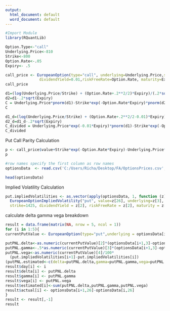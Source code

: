 ---
output:
  html_document: default
  word_document: default
---
```{r}
#Import Module
library(RQuantLib)
```
```{r}
Option.Type<-"call"
Underlying.Price<-810
Strike<-800
Option.Rate<-.05
Expiry<- .5
```

```{r}

call_price <- EuropeanOption(type="call", underlying=Underlying.Price,strike=Strike,
               dividendYield=0.01,riskFreeRate=Option.Rate, maturity=Expiry, volatility=.2)
call_price

```
```{r}

d1=(log(Underlying.Price/Strike) + (Option.Rate+.2**2/2)*Expiry)/(.2*sqrt(Expiry))
d2=d1-.2*sqrt(Expiry)
C = Underlying.Price*pnorm(d1)-Strike*exp(-Option.Rate*Expiry)*pnorm(d2)
C 
```
```{r}

d1_d=(log(Underlying.Price/Strike) + (Option.Rate+.2**2/2-0.01)*Expiry)/(.2*sqrt(Expiry))
d2_d=d1_d-.2*sqrt(Expiry)
C_divided = Underlying.Price*exp(-0.01*Expiry)*pnorm(d1)-Strike*exp(-Option.Rate*Expiry)*pnorm(d2)
C_divided 
```
Put Call Parity Calculation
```{r}

p <- call_price$value+Strike*exp(-Option.Rate*Expiry)-Underlying.Price*exp(-0.01*Expiry) # next ta session
p
```
```{r}
#row names specify the first column as row names
optionsData  <- read.csv('C:/Users/Richa/Desktop/FA/OptionsPrices.csv',row.names=1)

head(optionsData)
```
Implied Volatility Calculation
```{r}
put.impliedVolatilities <- as.vector(apply(optionsData, 1, function (z) 
  EuropeanOptionImpliedVolatility("put", value=z[26], underlying=z[3], 
  strike=1425, dividendYield = z[2], riskFreeRate = z[2], maturity = z[1]/365, volatility = 0.3)))*100
```

calculate delta gamma vega breakdown
```{r}

result = data.frame(matrix(NA, nrow = 5, ncol = 1))
for (i in 1:5){
currentPutValue <- EuropeanOption(type="put",underlying = optionsData[i,3], strike = 1425, maturity = optionsData[i,1]/365, riskFreeRate = optionsData[i,2], volatility =put.impliedVolatilities[i]/100 , dividendYield = optionsData[i,2])

putPNL.delta<-as.numeric(currentPutValue)[2]*(optionsData[i+1,3]-optionsData[i,3])
putPNL.gamma<-.5*as.numeric(currentPutValue)[3]*(optionsData[i+1,3]-optionsData[i,3])^2
putPNL.vega<-as.numeric(currentPutValue)[4]/100*
  (put.impliedVolatilities[i+1]-put.impliedVolatilities[i])
(putPNL.estimated<-c(delta=putPNL.delta,gamma=putPNL.gamma,vega=putPNL.vega))
result$day[i] <- i
result$delta[i] <- putPNL.delta
result$gamma[i] <- putPNL.gamma
result$vega[i] <- putPNL.vega
result$estimated[i]<-sum(putPNL.delta,putPNL.gamma,putPNL.vega)
result$actual[i] <- optionsData[i+1,26]-optionsData[i,26]
}
result <- result[,-1]
result

```





